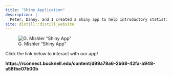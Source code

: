 ---
title: "Shiny Application"
description: |
  Peter, Danny, and I created a Shiny app to help introductory statistics students grasp the concept of a confidence level. An interactive sliding tool allows users to change the sample size, confidence level, and number of confidence intervals shown. Here is an example of what our Shiny app can output if the user would choose an 85% confidence level, 100 confidence intervals, and a sample size of 100:
site: distill::distill_website
---

![G. Mishler "Shiny App"](ShinyAppCute!.png)

Click the link below to interact with our app!

**https://rconnect.bucknell.edu/content/d99a79a6-2b68-42fa-a948-a58fbe07b00b**

